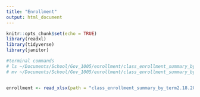 ```yaml
---
title: "Enrollment"
output: html_document
---
```


```r
knitr::opts_chunk$set(echo = TRUE)
library(readxl)
library(tidyverse)
library(janitor)
```

```r
#terminal commands
# ls ~/Documents/School/Gov_1005/enrollment/class_enrollment_summary_by_term2.18.20.xlsx
# mv ~/Documents/School/Gov_1005/enrollment/class_enrollment_summary_by_term2.18.20.xlsx .


enrollment <- read_xlsx(path = "class_enrollment_summary_by_term2.18.20.xlsx", skip=3)

```